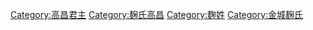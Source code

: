 [[Category:高昌君主|Category:高昌君主]]
[[Category:麹氏高昌|Category:麹氏高昌]]
[[Category:麴姓|Category:麴姓]]
[[Category:金城麹氏|Category:金城麹氏]]